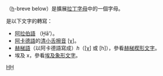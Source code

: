 {{Infobox alphabet|alphabet=拉丁|uuc=1E2A|ulc=1E2B}}
{{Unicode|'''Ḫ''', '''ḫ'''}}（[[h|h]]-breve below）是擴展[[拉丁字母|拉丁字母]]中的一個字母。

{{unicode|Ḫ}} 是以下文字的轉寫：
*[[阿拉伯語|阿拉伯語]] {{Unicode|ﺥ}}（Ḫāʼ）。
*[[阿卡德語|阿卡德語]]的[[清小舌擦音|清小舌擦音]] [χ]。
*[[赫梯語|赫梯語]]（以阿卡德語寫成）''h''（[χ] 或 [h]），參看[[赫梯楔形文字|赫梯楔形文字]]。
*埃及 <hiero>x</hiero>，參看[[圣书体|埃及象形文字]]。

{{Latin alphabet}}

[[Category:衍生拉丁字母|HḪ]]
